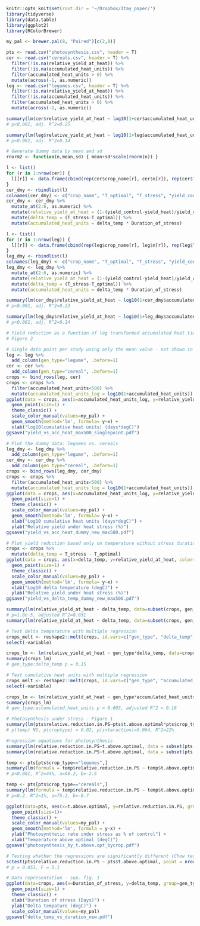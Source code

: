 ```r
knitr::opts_knit$set(root.dir = '~/Dropbox/Itay_paper/')
library(tidyverse)
library(data.table)
library(ggplot2)
library(RColorBrewer)

my_pal <- brewer.pal(8, "Paired")[c(2,8)]
```

```r
pts <- read.csv("photosynthesis.csv", header = T)
cer <- read.csv("cereals.csv", header = T) %>%
  filter(!is.na(relative_yield_at_heat)) %>%
  filter(!is.na(accumulated_heat_units)) %>%
  filter(accumulated_heat_units > 0) %>%
  mutate(across(-1, as.numeric))
leg <- read.csv("legumes.csv", header = T) %>%
  filter(!is.na(relative_yield_at_heat)) %>%
  filter(!is.na(accumulated_heat_units)) %>%
  filter(accumulated_heat_units > 0) %>%
  mutate(across(-1, as.numeric))

summary(lm(cer$relative_yield_at_heat ~ log10(1+cer$accumulated_heat_units)))
# p<0.001, adj. R^2=0.25

summary(lm(leg$relative_yield_at_heat ~ log10(1+leg$accumulated_heat_units)))
# p<0.001, adj. R^2=0.14

```

```r
# Generate dummy data by mean and sd
rnorm2 <- function(n,mean,sd) { mean+sd*scale(rnorm(n)) }

l <- list()
for (r in 1:nrow(cer)) {
  l[[r]] <- data.frame(cbind(rep(cer$crop_name[r], cer$n[r]), rep(cer$T_optimal[r], cer$n[r]), rep(cer$T_stress[r], cer$n[r]), rnorm2(cer$n[r], cer$yield_control[r], cer$sd_control[r]), rnorm2(cer$n[r], cer$yield_heat[r], cer$sd_heat[r]), rep(cer$Duration_of_the_stress[r], cer$n[r])))
}
cer_dmy <- rbindlist(l)
colnames(cer_dmy) <- c("crop_name", "T_optimal", "T_stress", "yield_control", "yield_heat", "Duration_of_stress")
cer_dmy <- cer_dmy %>%
  mutate_at(2:6, as.numeric) %>%
  mutate(relative_yield_at_heat = (1-(yield_control-yield_heat)/yield_control)*100) %>%
  mutate(delta_temp = (T_stress-T_optimal)) %>%
  mutate(accumulated_heat_units = delta_temp * Duration_of_stress)

l <- list()
for (r in 1:nrow(leg)) {
  l[[r]] <- data.frame(cbind(rep(leg$crop_name[r], leg$n[r]), rep(leg$T_optimal[r], leg$n[r]), rep(leg$T_stress[r], leg$n[r]), rnorm2(leg$n[r], leg$yield_control[r], leg$sd_control[r]), rnorm2(leg$n[r], leg$yield_heat[r], leg$sd_heat[r]), rep(leg$Duration_of_the_stress[r], leg$n[r])))
}
leg_dmy <- rbindlist(l)
colnames(leg_dmy) <- c("crop_name", "T_optimal", "T_stress", "yield_control", "yield_heat", "Duration_of_stress")
leg_dmy <- leg_dmy %>%
  mutate_at(2:6, as.numeric) %>%
  mutate(relative_yield_at_heat = (1-(yield_control-yield_heat)/yield_control)*100) %>%
  mutate(delta_temp = (T_stress-T_optimal)) %>%
  mutate(accumulated_heat_units = delta_temp * Duration_of_stress)

summary(lm(cer_dmy$relative_yield_at_heat ~ log10(1+cer_dmy$accumulated_heat_units)))
# p<0.001, adj. R^2=0.23

summary(lm(leg_dmy$relative_yield_at_heat ~ log10(1+leg_dmy$accumulated_heat_units)))
# p<0.001, adj. R^2=0.14
```

```r
# Yield reduction as a function of log transformed accumulated heat time
# Figure 2

# Single data point per study using only the mean value - not shown in paper
leg <- leg %>%
  add_column(gen_type="legume", .before=1)
cer <- cer %>%
  add_column(gen_type="cereal", .before=1)
crops <- bind_rows(leg, cer)
crops <- crops %>%
  filter(accumulated_heat_units<500) %>%
  mutate(accumulated_heat_units_log = log10(1+accumulated_heat_units))
ggplot(data = crops, aes(x=accumulated_heat_units_log, y=relative_yield_at_heat, color=gen_type, group=gen_type)) +
  geom_point(size=1) + 
  theme_classic() + 
  scale_color_manual(values=my_pal) + 
  geom_smooth(method='lm', formula= y~x) +
  xlab("log10(cumulative heat units) (days*degC)")
ggsave("yield_vs_acc_heat_max500_singlepoint.pdf")

# Plot the dummy data: legumes vs. cereals
leg_dmy <- leg_dmy %>%
  add_column(gen_type="legume", .before=1)
cer_dmy <- cer_dmy %>%
  add_column(gen_type="cereal", .before=1)
crops <- bind_rows(leg_dmy, cer_dmy)
crops <- crops %>%
  filter(accumulated_heat_units<500) %>%
  mutate(accumulated_heat_units_log = log10(1+accumulated_heat_units))
ggplot(data = crops, aes(x=accumulated_heat_units_log, y=relative_yield_at_heat, color=gen_type, group=gen_type)) +
  geom_point(size=1) + 
  theme_classic() + 
  scale_color_manual(values=my_pal) + 
  geom_smooth(method='lm', formula= y~x) +
  xlab("Log10 cumulative heat units (days*degC)") + 
  ylab("Relative yield under heat stress (%)")
ggsave("yield_vs_acc_heat_dummy_new_max500.pdf")

# Plot yield reduction based only on temperature without stress duration
crops <- crops %>%
  mutate(delta_temp = T_stress - T_optimal)
ggplot(data = crops, aes(x=delta_temp, y=relative_yield_at_heat, color=gen_type, group=gen_type)) +
  geom_point(size=1) + 
  theme_classic() + 
  scale_color_manual(values=my_pal) + 
  geom_smooth(method='lm', formula= y~x) +
  xlab("Log10 delta temperature (degC)") + 
  ylab("Relative yield under heat stress (%)")
ggsave("yield_vs_delta_temp_dummy_new_max500.pdf")

summary(lm(relative_yield_at_heat ~ delta_temp, data=subset(crops, gen_type=="cereal")))
# p=1.8e-5, adjusted R^2=0.031
summary(lm(relative_yield_at_heat ~ delta_temp, data=subset(crops, gen_type=="legume")))

# Test delta temperature with multiple regression
crops_melt <- reshape2::melt(crops, id.vars=c("gen_type", "delta_temp"), measure.vars = "relative_yield_at_heat", value.name="relative_yield_at_heat") %>%
select(-variable)

crops_lm <- lm(relative_yield_at_heat ~ gen_type*delta_temp, data=crops_melt)
summary(crops_lm)
# gen_type:delta_temp p = 0.15

# Test cumulative heat units with multiple regression
crops_melt <- reshape2::melt(crops, id.vars=c("gen_type", "accumulated_heat_units"), measure.vars = "relative_yield_at_heat", value.name="relative_yield_at_heat") %>%
select(-variable)

crops_lm <- lm(relative_yield_at_heat ~ gen_type*accumulated_heat_units, data=crops_melt)
summary(crops_lm)
# gen_type:accumulated_heat_units p = 0.003, adjusted R^2 = 0.16
```

```r
# Photosynthesis under stress - Figure 1
summary(lm(pts$relative.reduction.in.PS~pts$t.above.optimal*pts$crop_type))
# p(temp) NS, p(croptype) = 0.02, p(interaction)=0.064, R^2=22%

#regression equations for photosynthesis
summary(lm(relative.reduction.in.PS~t.above.optimal, data = subset(pts, crop_type == "cereals")))
summary(lm(relative.reduction.in.PS~t.above.optimal, data = subset(pts, crop_type == "legumes")))

temp <- pts[pts$crop_type=="legumes",]
summary(lm(formula = temp$relative.reduction.in.PS ~ temp$t.above.optimal))
# p<0.001, R^2=44%, a=98.2, b=-2.5

temp <- pts[pts$crop_type=="cereals",]
summary(lm(formula = temp$relative.reduction.in.PS ~ temp$t.above.optimal))
# p=0.2, R^2=1%, a=75.2, b=-0.7

ggplot(data=pts, aes(x=t.above.optimal, y=relative.reduction.in.PS, group=crop_type, color=crop_type)) + 
  geom_point(size=1)+ 
  theme_classic() + 
  scale_color_manual(values=my_pal) + 
  geom_smooth(method='lm', formula = y~x) + 
  ylab("Photosynthetic rate under stress as % of control") + 
  xlab("Temperature above optimal (degC)")
ggsave("photosynthesis_by_t.above.opt_bycrop.pdf")

# Testing whether the regressions are significantly different (Chow test)
sctest(pts$relative.reduction.in.PS ~ pts$t.above.optimal, point = nrow(pts[pts$crop_type == "cereals",]), type="Chow")
# p = 0.051, F = 3.1
```
```r
# Data representation - sup. fig. 1
ggplot(data=crops, aes(x=Duration_of_stress, y=delta_temp, group=gen_type, color=gen_type)) + 
  geom_point(size=1) + 
  theme_classic() + 
  xlab("Duration of stress (Days)") + 
  ylab("Delta tempature (degC)") + 
  scale_color_manual(values=my_pal)
ggsave("delta_temp_vs_duration_new.pdf")
```

